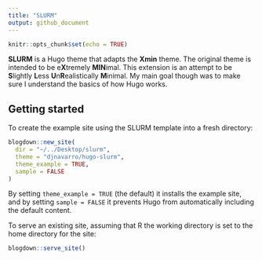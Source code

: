 ```yaml
---
title: "SLURM"
output: github_document
---
```


```r
knitr::opts_chunk$set(echo = TRUE)
```

**SLURM** is a Hugo theme that adapts the **Xmin** theme. The original theme is intended to be e**X**tremely **MIN**imal. This extension is an attempt to be **S**lightly **L**ess **U**n**R**ealistically **M**inimal. My main goal though was to make sure I understand the basics of how Hugo works. 

## Getting started

To create the example site using the SLURM template into a fresh directory:

```r
blogdown::new_site(
  dir = "~/../Desktop/slurm", 
  theme = "djnavarro/hugo-slurm",
  theme_example = TRUE,
  sample = FALSE
)
```

By setting `theme_example = TRUE` (the default) it installs the example site, 
and by setting `sample = FALSE` it prevents Hugo from automatically including
the default content.

To serve an existing site, assuming that R the working directory is set to
the home directory for the site:

```r
blogdown::serve_site()
```






